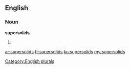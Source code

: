 ==English==

===Noun===
'''supersolids'''

# {{plural of|[[supersolid]]}}

[[Category:English plurals]]

[[ar:supersolids]]
[[fr:supersolids]]
[[ku:supersolids]]
[[my:supersolids]]